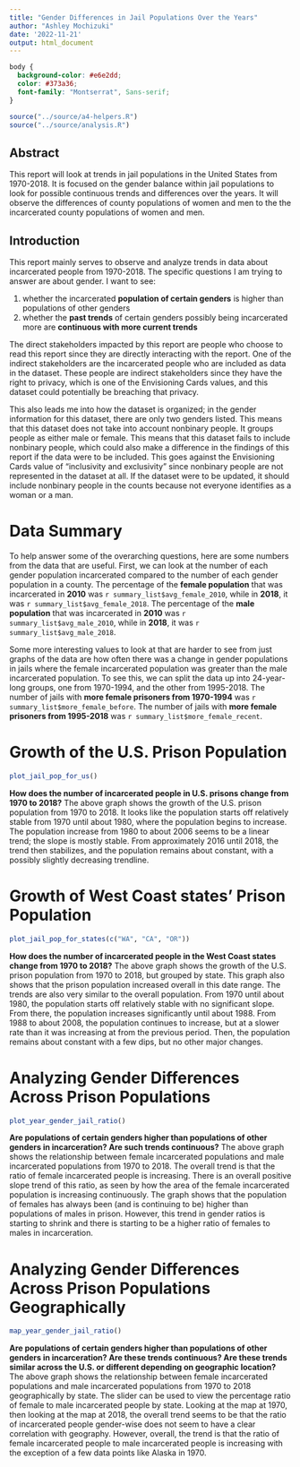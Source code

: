```yaml
---
title: "Gender Differences in Jail Populations Over the Years"
author: "Ashley Mochizuki"
date: '2022-11-21'
output: html_document
---
```


```css
body {
  background-color: #e6e2dd;
  color: #373a36;
  font-family: "Montserrat", Sans-serif;
}

```

```r
source("../source/a4-helpers.R")
source("../source/analysis.R")
```


## Abstract 
This report will look at trends in jail populations in the United States from 1970-2018. It is focused on
the gender balance within jail populations to look for possible continuous trends and differences over the 
years. It will observe the differences of county populations of women and men to the the incarcerated county
populations of women and men.

## Introduction
This report mainly serves to observe and analyze trends in data about incarcerated people from 1970-2018. The specific questions I am trying to answer are about gender. I want to see:

1. whether the incarcerated **population of certain genders** is higher than populations of other genders 
2. whether the **past trends** of certain genders possibly being incarcerated more are **continuous with more current trends**

The direct stakeholders impacted by this report are people who choose to read this report since they are directly interacting with the report. One of the indirect stakeholders are the incarcerated people who are included as data in the dataset. These people are indirect stakeholders since they have the right to privacy, which is one of the Envisioning Cards values, and this dataset could potentially be breaching that privacy. 

This also leads me into how the dataset is organized; in the gender information for this dataset, there are only two genders listed. This means that this dataset does not take into account nonbinary people. It groups people as either male or female. This means that this dataset fails to include nonbinary people, which could also make a difference in the findings of this report if the data were to be included. This goes against the Envisioning Cards value of “inclusivity and exclusivity” since nonbinary people are not represented in the dataset at all. If the dataset were to be updated, it should include nonbinary people in the counts because not everyone identifies as a woman or a man. 


# Data Summary
To help answer some of the overarching questions, here are some numbers from the data that are useful. First, we can look at the number of each gender population incarcerated compared to the number of each gender population in a county. The percentage of the **female population** that was incarcerated in **2010** was `r summary_list$avg_female_2010`, while in **2018**, it was `r summary_list$avg_female_2018`. The percentage of the **male population** that was incarcerated in **2010** was `r summary_list$avg_male_2010`, while in **2018**, it was `r summary_list$avg_male_2018`. 

Some more interesting values to look at that are harder to see from just graphs of the data are how often there was a change in gender populations in jails where the female incarcerated population was greater than the male incarcerated population. To see this, we can split the data up into 24-year-long groups, one from 1970-1994, and the other from 1995-2018. The number of jails with **more female prisoners from 1970-1994** was `r summary_list$more_female_before`. The number of jails with **more female prisoners from 1995-2018** was `r summary_list$more_female_recent`. 

# Growth of the U.S. Prison Population
```r
plot_jail_pop_for_us()
```


**How does the number of incarcerated people in U.S. prisons change from 1970 to 2018?**
The above graph shows the growth of the U.S. prison population from 1970 to 2018. It looks like the population starts off relatively stable from 1970 until about 1980, where the population begins to increase. The population increase from 1980 to about 2006 seems to be a linear trend; the slope is mostly stable. From approximately 2016 until 2018, the trend then stabilizes, and the population remains about constant, with a possibly slightly decreasing trendline. 


# Growth of West Coast states' Prison Population
```r
plot_jail_pop_for_states(c("WA", "CA", "OR"))
```

**How does the number of incarcerated people in the West Coast states change from 1970 to 2018?**
The above graph shows the growth of the U.S. prison population from 1970 to 2018, but grouped by state. This graph also shows that the prison population increased overall in this date range. The trends are also very similar to the overall population. From 1970 until about 1980, the population starts off relatively stable with no significant slope. From there, the population increases significantly until about 1988. From 1988 to about 2008, the population continues to increase, but at a slower rate than it was increasing at from the previous period. Then, the population remains about constant with a few dips, but no other major changes.

# Analyzing Gender Differences Across Prison Populations
```r
plot_year_gender_jail_ratio()
```

**Are populations of certain genders higher than populations of other genders in incarceration? Are such trends continuous?**
The above graph shows the relationship between female incarcerated populations and male incarcerated populations from 1970 to 2018. The overall trend is that the ratio of female incarcerated people is increasing. There is an overall positive slope trend of this ratio, as seen by how the area of the female incarcerated population is increasing continuously. The graph shows that the population of females has always been (and is continuing to be) higher than populations of males in prison. However, this trend in gender ratios is starting to shrink and there is starting to be a higher ratio of females to males in incarceration. 

# Analyzing Gender Differences Across Prison Populations Geographically
```r
map_year_gender_jail_ratio()
```

**Are populations of certain genders higher than populations of other genders in incarceration? Are these trends continuous? Are these trends similar across the U.S. or different depending on geographic location?**
The above graph shows the relationship between female incarcerated populations and male incarcerated populations from 1970 to 2018 geographically by state. The slider can be used to view the percentage ratio of female to male incarcerated people by state. Looking at the map at 1970, then looking at the map at 2018, the overall trend seems to be that the ratio of incarcerated people gender-wise does not seem to have a clear correlation with geography. However, overall, the trend is that the ratio of female incarcerated people to male incarcerated people is increasing with the exception of a few data points like Alaska in 1970.

